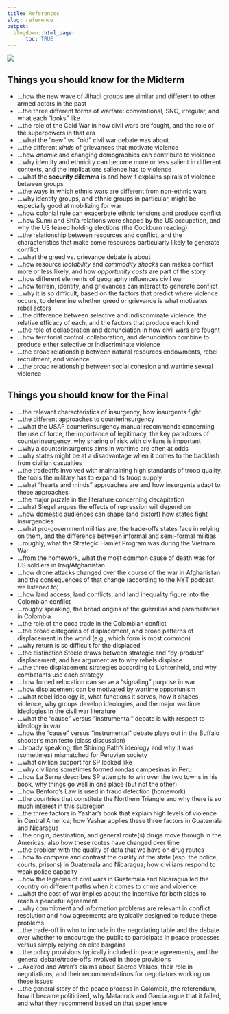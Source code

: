 ```yaml
---
title: References
slug: reference
output:
  blogdown::html_page:
      toc: TRUE
---
```



![](/media/mafalda.gif)


## Things you should know for the Midterm


- ...how the new wave of Jihadi groups are similar and different to other armed actors in the past
- ...the three different forms of warfare: conventional, SNC, irregular, and what each "looks" like
- ...the role of the Cold War in how civil wars are fought, and the role of the superpowers in that era
- ...what the "new" vs. "old" civil war debate was about
- ...the different *kinds* of grievances that motivate violence
- ...how *anomie* and changing demographics can contribute to violence
- ...why identity and ethnicity can become more or less salient in different contexts, and the implications salience has to violence
- ...what the **security dilemma** is and how it explains spirals of violence between groups
- ...the ways in which ethnic wars are different from non-ethnic wars
- ...why identity groups, and ethnic groups in particular, might be especially good at mobilizing for war
- ...how colonial rule can exacerbate ethnic tensions and produce conflict
- ...how Sunni and Shi'a relations were shaped by the US occupation, and why the US feared holding elections (the Cockburn reading)
- ...the relationship between resources and conflict, and the characteristics that make some resources particularly likely to generate conflict
- ...what the greed vs. grievance debate is about
- ...how resource *lootability* and *commodity shocks* can makes conflict more or less likely, and how *opportunity costs* are part of the story
- ...how different elements of geography influences civil war
- ...how terrain, identity, and grievances can interact to generate conflict
- ...why it is so difficult, based on the factors that predict where violence occurs, to determine whether greed or grievance is what motivates rebel actors
- ...the difference between selective and indiscriminate violence, the relative efficacy of each, and the factors that produce each kind
- ...the role of collaboration and denunciation in how civil wars are fought
- ...how territorial control, collaboration, and denunciation combine to produce either selective or indiscriminate violence
<!-- - ...the dilemmas rebels face in recruiting new members, and the strategies they pursue to recruit -->
- ...the broad relationship between natural resources endowments, rebel recruitment, and violence
- ...the broad relationship between social cohesion and wartime sexual violence


## Things you should know for the Final


- ...the relevant characteristics of insurgency, how insurgents fight
- ...the different approaches to counterinsurgency
- ...what the USAF counterinsurgency manual recommends concerning the use of force, the importance of legitimacy, the key paradoxes of counterinsurgency, why sharing of risk with civilians is important
- ...why a counterinsurgents aims in wartime are often at odds
- ...why states might be at a disadvantage when it comes to the backlash from civilian casualties
- ...the tradeoffs involved with maintaining high standards of troop quality, the tools the military has to expand its troop supply
- ...what "hearts and minds" approaches are and how insurgents adapt to these approaches
- ...the major puzzle in the literature concerning decapitation
- ...what Siegel argues the effects of repression will depend on
- ...how domestic audiences can shape (and distort) how states fight insurgencies
- ...what pro-government militias are, the trade-offs states face in relying on them, and the difference between informal and semi-formal militias
- ...roughly, what the Strategic Hamlet Program was during the Vietnam War
- ...from the homework, what the most common cause of death was for US soldiers in Iraq/Afghanistan
- ...how drone attacks changed over the course of the war in Afghanistan and the consequences of that change (according to the NYT podcast we listened to)
- ...how land access, land conflicts, and land inequality figure into the Colombian conflict
- ...roughy speaking, the broad origins of the guerrillas and paramilitaries in Colombia
- ...the role of the coca trade in the Colombian conflict
- ...the broad categories of displacement, and broad patterns of displacement in the world (e.g., which form is most common)
- ...why return is so difficult for the displaced
- ...the distinction Steele draws between strategic and "by-product" displacement, and her argument as to why rebels displace
- ...the three displacement strategies according to Lichtenheld, and why combatants use each strategy
- ...how forced relocation can serve a "signaling" purpose in war
- ...how displacement can be motivated by wartime opportunism
- ...what rebel ideology is, what functions it serves, how it shapes violence, why groups develop ideologies, and the major wartime ideologies in the civil war literature
- ...what the "cause" versus "instrumental" debate is with respect to ideology in war
- ...how the "cause" versus "instrumental" debate plays out in the Buffalo shooter's manifesto (class discussion)
- ...broady speaking, the Shining Path's ideology and why it was (sometimes) mismatched for Peruvian society
- ...what civilian support for SP looked like
- ...why civilians sometimes formed rondas campesinas in Peru
- ...how La Serna describes SP attempts to win over the two towns in his book, why things go well in one place (but not the other)
- ...how Benford's Law is used in fraud detection (homework)
- ...the countries that constitute the Northern Triangle and why there is so much interest in this subregion
- ...the three factors in Yashar's book that explain high levels of violence in Central America; how Yashar applies these three factors in Guatemala and Nicaragua
- ...the origin, destination, and general route(s) drugs move through in the Americas; also how these routes have changed over time
- ...the problem with the quality of data that we have on drug routes
- ...how to compare and contrast the quality of the state (esp. the police, courts, prisons) in Guatemala and Nicaragua; how civilians respond to weak police capacity
- ...how the legacies of civil wars in Guatemala and Nicaragua led the country on different paths when it comes to crime and violence
- ...what the cost of war implies about the incentive for both sides to reach a peaceful agreement
- ...why commitment and information problems are relevant in conflict resolution and how agreements are typically designed to reduce these problems
- ...the trade-off in who to include in the negotiating table and the debate over whether to encourage the public to participate in peace processes versus simply relying on elite bargains
- ...the policy provisions typically included in peace agreements, and the general debate/trade-offs involved in those provisions
- ...Axelrod and Atran's claims about Sacred Values, their role in negotiations, and their recommendations for negotiators working on these issues
- ...the general story of the peace process in Colombia, the referendum, how it became politicized, why Matanock and Garcia argue that it failed, and what they recommend based on that experience
